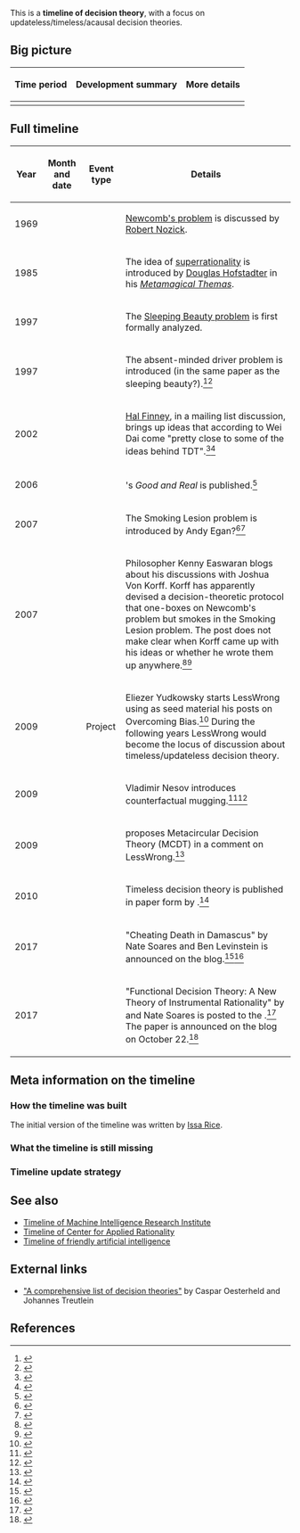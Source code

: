 This is a '''timeline of decision theory''', with a focus on updateless/timeless/acausal decision theories.

==Big picture==

{| class="wikitable"
! Time period !! Development summary !! More details
|-
|}

==Full timeline==

{| class="sortable wikitable"
! Year !! Month and date !! Event type !! Details
|-
| 1969 || || || [[wikipedia:Newcomb's paradox|Newcomb's problem]] is discussed by [[wikipedia:Robert Nozick|Robert Nozick]].
|-
| 1985 || || || The idea of [[wikipedia:Superrationality|superrationality]] is introduced by [[wikipedia:Douglas Hofstadter|Douglas Hofstadter]] in his ''[[wikipedia:Metamagical Themas|Metamagical Themas]]''.
|-
| 1997 || || || The [[wikipedia:Sleeping Beauty problem|Sleeping Beauty problem]] is first formally analyzed.
|-
| 1997 || || || The absent-minded driver problem is introduced (in the same paper as the sleeping beauty?).<ref>{{cite web |url=http://lesswrong.com/lw/182/the_absentminded_driver/ |title=The Absent-Minded Driver |date=September 16, 2009 |accessdate=September 10, 2017 |publisher=[[wikipedia:LessWrong|LessWrong]]}}</ref><ref>{{cite web |url=https://wiki.lesswrong.com/wiki/Absentminded_driver |title=Absent-Minded driver - Lesswrongwiki |accessdate=September 10, 2017 |publisher=[[wikipedia:LessWrong|LessWrong]]}}</ref>
|-
| 2002 || {{dts|July 17}} || || [[wikipedia:Hal Finney (computer scientist)|Hal Finney]], in a mailing list discussion, brings up ideas that according to Wei Dai come "pretty close to some of the ideas behind TDT".<ref>{{cite web |url=http://lesswrong.com/lw/b7v/common_mistakes_people_make_when_thinking_about/65zv |title=Wei_Dai comments on Common mistakes people make when thinking about decision theory - Less Wrong |accessdate=September 10, 2017 |publisher=[[wikipedia:LessWrong|LessWrong]]}}</ref><ref>{{cite web |url=https://groups.google.com/forum/#!msg/everything-list/V0BSqfkwbLo/YcIaaMYs7w0J |title=self-sampling assumption is incorrect |publisher=Google Groups |date=July 17, 2002 |first=Hal |last=Finney |accessdate=September 10, 2017}}</ref>
|-
| 2006 || {{dts|May 5}} || || {{w|Gary Drescher}}'s ''Good and Real'' is published.<ref>{{cite web |url=https://www.amazon.com/Good-Real-Demystifying-Paradoxes-Physics/dp/0262042339 |title=Good and Real: Demystifying Paradoxes from Physics to Ethics (MIT Press): Gary L. Drescher: 9780262042338: Amazon.com: Books |accessdate=September 10, 2017}}</ref>
|-
| 2007 || || || The Smoking Lesion problem is introduced by Andy Egan?<ref>{{cite web |url=https://philpapers.org/rec/EGASCT |title=Andy Egan, Some counterexamples to causal decision theory |publisher=PhilPapers |accessdate=September 10, 2017}}</ref><ref>{{cite web |url=https://wiki.lesswrong.com/wiki/Smoking_lesion |title=Smoking lesion - Lesswrongwiki |accessdate=September 10, 2017 |publisher=[[wikipedia:LessWrong|LessWrong]]}}</ref>
|-
| 2007 || {{dts|May 30}} || || Philosopher Kenny Easwaran blogs about his discussions with Joshua Von Korff. Korff has apparently devised a decision-theoretic protocol that one-boxes on Newcomb's problem but smokes in the Smoking Lesion problem. The post does not make clear when Korff came up with his ideas or whether he wrote them up anywhere.<ref>{{cite web |url=http://tar.weatherson.org/2007/05/30/different-ideas-about-newcomb-cases/ |publisher=Thoughts Arguments and Rants |title=Different Ideas About Newcomb Cases |date=May 30, 2007 |accessdate=September 10, 2017}}</ref><ref>{{cite web |url=http://lesswrong.com/lw/3l/counterfactual_mugging/97kw |title=CarlShulman comments on Counterfactual Mugging |date=June 21, 2013 |accessdate=September 10, 2017 |publisher=[[wikipedia:LessWrong|LessWrong]]}}</ref>
|-
| 2009 || {{dts|February}} || Project || Eliezer Yudkowsky starts LessWrong using as seed material his posts on Overcoming Bias.<ref>{{cite web |url=https://wiki.lesswrong.com/wiki/FAQ#Where_did_Less_Wrong_come_from.3F |title=FAQ - Lesswrongwiki |accessdate=June 1, 2017 |publisher=[[wikipedia:LessWrong|LessWrong]]}}</ref> During the following years LessWrong would become the locus of discussion about timeless/updateless decision theory.
|-
| 2009 || {{dts|March 19}} || || Vladimir Nesov introduces counterfactual mugging.<ref>{{cite web |url=http://lesswrong.com/lw/3l/counterfactual_mugging/ |title=Counterfactual Mugging |date=March 19, 2009 |first=Vladimir |last=Nesov |accessdate=September 10, 2017 |publisher=[[wikipedia:LessWrong|LessWrong]]}}</ref><ref>{{cite web |url=https://wiki.lesswrong.com/wiki/Counterfactual_mugging |title=Counterfactual mugging - Lesswrongwiki |accessdate=September 10, 2017 |publisher=[[wikipedia:LessWrong|LessWrong]]}}</ref>
|-
| 2009 || {{dts|August 20}} || || {{w|Gary Drescher}} proposes Metacircular Decision Theory (MCDT) in a comment on LessWrong.<ref>{{cite web |url=http://lesswrong.com/lw/15z/ingredients_of_timeless_decision_theory/1217 |title=Gary_Drescher comments on Ingredients of Timeless Decision Theory - Less Wrong |accessdate=September 10, 2017 |publisher=[[wikipedia:LessWrong|LessWrong]]}}</ref>
|-
| 2010 || || || Timeless decision theory is published in paper form by {{w|Eliezer Yudkowsky}}.<ref>{{cite web |url=https://intelligence.org/files/TDT.pdf |title=Timeless Decision Theory |first=Eliezer |last=Yudkowsky |year=2010 |accessdate=September 10, 2017}}</ref>
|-
| 2017 || {{dts|March 18}} || || "Cheating Death in Damascus" by Nate Soares and Ben Levinstein is announced on the {{w|Machine Intelligence Research Institute}} blog.<ref>{{cite web |url=https://intelligence.org/2017/03/18/new-paper-cheating-death-in-damascus/ |title=New paper: "Cheating Death in Damascus" |first=Rob |last=Bensinger |publisher=Machine Intelligence Research Institute |date=March 18, 2017 |accessdate=September 10, 2017}}</ref><ref>{{cite web |url=https://intelligence.org/files/DeathInDamascus.pdf |title=Cheating Death in Damascus |first1=Nate |last1=Soares |first2=Benjamin A. |last2=Levinstein |accessdate=September 10, 2017}}</ref>
|-
| 2017 || {{dts|October 13}} || || "Functional Decision Theory: A New Theory of Instrumental Rationality" by {{W|Eliezer Yudkowsky}} and Nate Soares is posted to the {{w|arXiv}}.<ref>{{cite web |url=https://arxiv.org/abs/1710.05060 |title=[1710.05060] Functional Decision Theory: A New Theory of Instrumental Rationality |accessdate=October 22, 2017 |quote=Submitted on 13 Oct 2017 |first1=Eliezer |last1=Yudkowsky |first2=Nate |last2=Soares}}</ref> The paper is announced on the {{w|Machine Intelligence Research Institute}} blog on October 22.<ref>{{cite web |url=https://intelligence.org/2017/10/22/fdt/ |title=New paper: "Functional Decision Theory" - Machine Intelligence Research Institute |publisher=Machine Intelligence Research Institute |date=October 22, 2017 |author=Matthew Graves |accessdate=October 22, 2017}}</ref>
|}

==Meta information on the timeline==

===How the timeline was built===

The initial version of the timeline was written by [[User:Issa|Issa Rice]].
<!--
{{funding info}} is available. -->

===What the timeline is still missing===

===Timeline update strategy===

==See also==

* [[Timeline of Machine Intelligence Research Institute]]
* [[Timeline of Center for Applied Rationality]]
* [[Timeline of friendly artificial intelligence]]

==External links==

* [https://casparoesterheld.com/a-comprehensive-list-of-decision-theories/ "A comprehensive list of decision theories"] by Caspar Oesterheld and Johannes Treutlein

==References==

{{Reflist|30em}}
